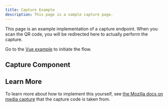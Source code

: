 ```yaml
---
title: Capture Example
description: This page is a sample capture page.
---
```



This page is an example implementation of a capture endpoint.  When you scan the QR code, you will be redirected here to actually perform the capture.

Go to the [Vue example](../get-started/03-vue-example.mdx) to initiate the flow.

## Capture Component

<XeroqCapture
  signaling-server={SIGNALING_SERVER}
  client:only/>

## Learn More

To learn more about how to implement this yourself, see [the Mozilla docs on media capture](https://developer.mozilla.org/en-US/docs/Web/API/Media_Capture_and_Streams_API/Taking_still_photos) that the capture code is taken from.
